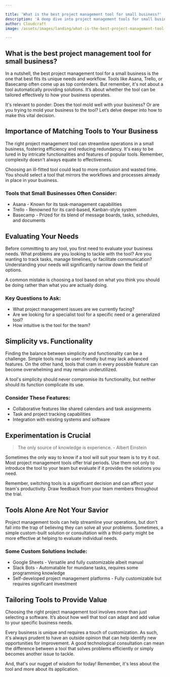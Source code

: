 ```yaml
---

title: 'What is the best project management tool for small business?'
description: 'A deep dive into project management tools for small businesses considering the unique needs, challenges, and goals.'
author: Cloudcraft
image: /assets/images/landing/what-is-the-best-project-management-tool-for-small-business.jpg

---
```


## What is the best project management tool for small business?

In a nutshell, the best project management tool for a small business is the one that best fits its unique needs and workflow. Tools like Asana, Trello, or Basecamp often come up as top contenders. But remember, it's not about a tool automatically providing solutions. It’s about whether the tool can be tailored effectively to how your business operates. 

It's relevant to ponder: Does the tool mold well with your business? Or are you trying to mold your business to the tool? Let’s delve deeper into how to make this vital decision.

<ServicesBlurb />

## Importance of Matching Tools to Your Business

The right project management tool can streamline operations in a small business, fostering efficiency and reducing redundancy. It's easy to be lured in by intricate functionalities and features of popular tools. Remember, complexity doesn't always equate to effectiveness.

Choosing an ill-fitted tool could lead to more confusion and wasted time. You should select a tool that mirrors the workflows and processes already in place in your business.

### Tools that Small Businesses Often Consider:

 * Asana - Known for its task-management capabilities
 * Trello - Renowned for its card-based, Kanban-style system
 * Basecamp - Prized for its blend of message boards, tasks, schedules, and documents

## Evaluating Your Needs

Before committing to any tool, you first need to evaluate your business needs. What problems are you looking to tackle with the tool? Are you wanting to track tasks, manage timelines, or facilitate communication? Understanding your needs will significantly narrow down the field of options.

A common mistake is choosing a tool based on what you think you should be doing rather than what you are actually doing. 

### Key Questions to Ask:

 * What project management issues are we currently facing?
 * Are we looking for a specialist tool for a specific need or a generalized tool?
 * How intuitive is the tool for the team?

## Simplicity vs. Functionality

Finding the balance between simplicity and functionality can be a challenge. Simple tools may be user-friendly but may lack advanced features. On the other hand, tools that cram in every possible feature can become overwhelming and may remain underutilized.

A tool's simplicity should never compromise its functionality, but neither should its function complicate its use. 

### Consider These Features:

 * Collaborative features like shared calendars and task assignments
 * Task and project tracking capabilities
 * Integration with existing systems and software

<GetStartedBlurb />

## Experimentation is Crucial
 
<blockquote>The only source of knowledge is experience. - Albert Einstein</blockquote>

Sometimes the only way to know if a tool will suit your team is to try it out. Most project management tools offer trial periods. Use them not only to introduce the tool to your team but evaluate if it provides the solutions you need. 

Remember, switching tools is a significant decision and can affect your team's productivity. Draw feedback from your team members throughout the trial.

## Tools Alone Are Not Your Savior

Project management tools can help streamline your operations, but don't fall into the trap of believing they can solve all your problems. Sometimes, a simple custom-built solution or consultation with a third-party might be more effective at helping to evaluate individual needs. 

### Some Custom Solutions Include:

 * Google Sheets - Versatile and fully customizable albeit manual
 * Slack Bots - Automatable for mundane tasks, requires some programming knowledge
 * Self-developed project management platforms - Fully customizable but requires significant investment

## Tailoring Tools to Provide Value

Choosing the right project management tool involves more than just selecting a software. It’s about how well that tool can adapt and add value to your specific business needs. 

Every business is unique and requires a touch of customization. As such, it's always prudent to have an outside opinion that can help identify new opportunities for improvement. A good technological consultation can mean the difference between a tool that solves problems efficiently or simply becomes another issue to tackle.

And, that's our nugget of wisdom for today! Remember, it's less about the tool and more about its application.

